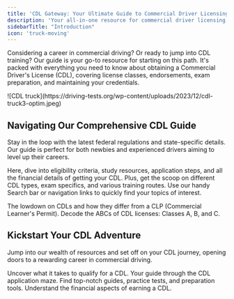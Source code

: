 ```yaml
---
title: 'CDL Gateway: Your Ultimate Guide to Commercial Driver Licensing'
description: 'Your all-in-one resource for commercial driver licensing, training, exams, and career guidance. Start your journey in commercial driving here.'
sidebarTitle: "Introduction"
icon: 'truck-moving'
---
```

Considering a career in commercial driving? Or ready to jump into CDL training? Our guide is your go-to resource for starting on this path. It's packed with everything you need to know about obtaining a Commercial Driver's License (CDL), covering license classes, endorsements, exam preparation, and maintaining your credentials.

<Frame>
  ![CDL truck](https://driving-tests.org/wp-content/uploads/2023/12/cdl-truck3-optim.jpeg)
</Frame>

## Navigating Our Comprehensive CDL Guide

Stay in the loop with the latest federal regulations and state-specific details. Our guide is perfect for both newbies and experienced drivers aiming to level up their careers. 

Here, dive into eligibility criteria, study resources, application steps, and all the financial details of getting your CDL. Plus, get the scoop on different CDL types, exam specifics, and various training routes. Use our handy Search bar or navigation links to quickly find your topics of interest.

<CardGroup cols={2}>
  <Card
    title="What is a CDL?"
    icon="id-card"
    href="cdl-definition"
  >
    The lowdown on CDLs and how they differ from a CLP (Commercial Learner's Permit).
  </Card>
  <Card
    title="CDL Classification and Licensing"
    icon="image"
    href="cdl-types/classification"
  >
    Decode the ABCs of CDL licenses: Classes A, B, and C.
  </Card>
</CardGroup>

## Kickstart Your CDL Adventure

Jump into our wealth of resources and set off on your CDL journey, opening doors to a rewarding career in commercial driving.

<CardGroup cols={2}>
  <Card
    title="Requirements and Eligibility"
    icon="file-contract"
    href="requirements-eligibility"
  >
    Uncover what it takes to qualify for a CDL.
  </Card>
  <Card
    title="Application Process"
    icon="paste"
    href="application-process"
  >
    Your guide through the CDL application maze.
  </Card>
  <Card
    title="Study Materials"
    icon="book-open"
    href="study-materials"
  >
    Find top-notch guides, practice tests, and preparation tools.
  </Card>
  <Card
    title="Fees and Costs"
    icon="file-invoice-dollar"
    href="fees-costs"
  >
    Understand the financial aspects of earning a CDL.
  </Card>
</CardGroup>


